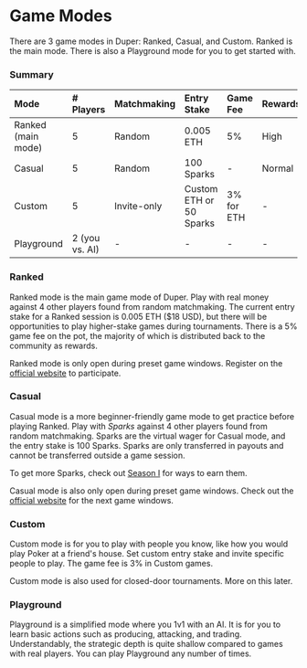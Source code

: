 # Game Modes

There are 3 game modes in Duper: Ranked, Casual, and Custom. Ranked is the main mode. There is also a Playground mode for you to get started with.

### Summary

| Mode               | \# Players     | Matchmaking | Entry Stake             | Game Fee   | Rewards | Open Hours  |
| :----------------- | :------------- | :---------- | :---------------------- | :--------- | :------ | :---------- |
| Ranked (main mode) | 5              | Random      | 0.005 ETH               | 5%         | High    | See website |
| Casual             | 5              | Random      | 100 Sparks              | -          | Normal  | See website |
| Custom             | 5              | Invite-only | Custom ETH or 50 Sparks | 3% for ETH | -       | Always      |
| Playground         | 2 (you vs. AI) | -           | -                       | -          | -       | Always      |

### Ranked

Ranked mode is the main game mode of Duper. Play with real money against 4 other players found from random matchmaking. The current entry stake for a Ranked session is 0.005 ETH ($18 USD), but there will be opportunities to play higher-stake games during tournaments. There is a 5% game fee on the pot, the majority of which is distributed back to the community as rewards.

Ranked mode is only open during preset game windows. Register on the [official website](https://www.duper.gg) to participate.

### Casual

Casual mode is a more beginner-friendly game mode to get practice before playing Ranked. Play with _Sparks_ against 4 other players found from random matchmaking. Sparks are the virtual wager for Casual mode, and the entry stake is 100 Sparks. Sparks are only transferred in payouts and cannot be transferred outside a game session.

To get more Sparks, check out [Season I](/season-1) for ways to earn them.

Casual mode is also only open during preset game windows. Check out the [official website](https://www.duper.gg) for the next game windows.

### Custom

Custom mode is for you to play with people you know, like how you would play Poker at a friend's house. Set custom entry stake and invite specific people to play. The game fee is 3% in Custom games.

Custom mode is also used for closed-door tournaments. More on this later.

### Playground

Playground is a simplified mode where you 1v1 with an AI. It is for you to learn basic actions such as producing, attacking, and trading. Understandably, the strategic depth is quite shallow compared to games with real players. You can play Playground any number of times.
